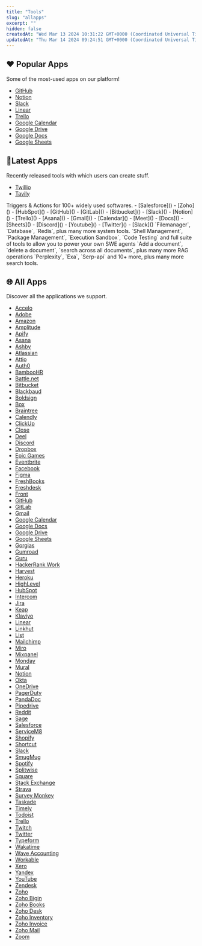 ```yaml
---
title: "Tools"
slug: "allapps"
excerpt: ""
hidden: false
createdAt: "Wed Mar 13 2024 10:31:22 GMT+0000 (Coordinated Universal Time)"
updatedAt: "Thu Mar 14 2024 09:24:51 GMT+0000 (Coordinated Universal Time)"
---
```

## ❤️ Popular Apps
Some of the most-used apps on our platform!

- [GitHub](/apps/github)
- [Notion](/apps/notion)
- [Slack](/apps/slack)
- [Linear](/apps/linear)
- [Trello](/apps/trello)
- [Google Calendar](/apps/google-calendar)
- [Google Drive](/apps/google-drive)
- [Google Docs](/apps/google-docs)
- [Google Sheets](/apps/google-sheets)


## 🌟Latest Apps
Recently released tools with which users can create stuff.
- [Twillio]()
- [Tavily]()


<Tabs>
  <Tab title="Software Tools">
    Triggers & Actions for 100+ widely used softwares.
    <AccordionGroup title="Category of application">
      <Accordion title="CRM">
        - [Salesforce]() 
        - [Zoho]()
        - [HubSpot]()      
      </Accordion>
      <Accordion title="Devtools">
        - [GitHub]()
        - [GitLab]()
        - [Bitbucket]()
      </Accordion>
      <Accordion title="Productivity">
        - [Slack]()
        - [Notion]()
        - [Trello]()
        - [Asana]()
      </Accordion>
      <Accordion title="Google Apps">
        - [Gmail]()
        - [Calendar]()
        - [Meet]()
        - [Docs]()
        - [Sheets]()
      </Accordion>
      <Accordion title="Social">
        - [Discord]()
        - [Youtube]()
        - [Twitter]()
        - [Slack]()
      </Accordion>
    </AccordionGroup>
  </Tab>
  <Tab title="System Tools">
    `Filemanager`, `Database`, `Redis`, plus many more system tools.
  </Tab>
  <Tab title="Code Interpreter">
    `Shell Management`, `Package Management`, `Execution Sandbox`, `Code
    Testing` and full suite of tools to allow you to power your own SWE agents
  </Tab>
  <Tab title="RAG Tools">
    `Add a document`, `delete a document`, `search across all documents`, plus
    many more RAG operations
  </Tab>
  <Tab title="Search Tools">
    `Perplexity`, `Exa`, `Serp-api` and 10+ more, plus many more search tools.
  </Tab>
</Tabs>







## 🌐 All Apps
Discover all the applications we support.

- [Accelo](/apps/accelo)
- [Adobe](/apps/adobe)
- [Amazon](/apps/amazon)
- [Amplitude](/apps/amplitude)
- [Apify](/apps/apify)
- [Asana](/apps/asana)
- [Ashby](/apps/ashby)
- [Atlassian](/apps/atlassian)
- [Attio](/apps/attio)
- [Auth0](/apps/auth0)
- [BambooHR](/apps/bamboohr)
- [Battle.net](/apps/battle-net)
- [Bitbucket](/apps/bitbucket)
- [Blackbaud](/apps/blackbaud)
- [Boldsign](/apps/boldsign)
- [Box](/apps/box)
- [Braintree](/apps/braintree)
- [Calendly](/apps/calendly)
- [ClickUp](/apps/clickup)
- [Close](/apps/close)
- [Deel](/apps/deel)
- [Discord](/apps/discord)
- [Dropbox](/apps/dropbox)
- [Epic Games](/apps/epic-games)
- [Eventbrite](/apps/eventbrite)
- [Facebook](/apps/facebook)
- [Figma](/apps/figma)
- [FreshBooks](/apps/freshbooks)
- [Freshdesk](/apps/freshdesk)
- [Front](/apps/front)
- [GitHub](/apps/github)
- [GitLab](/apps/gitlab)
- [Gmail](/apps/gmail)
- [Google Calendar](/apps/google-calendar)
- [Google Docs](/apps/google-docs)
- [Google Drive](/apps/google-drive)
- [Google Sheets](/apps/google-sheets)
- [Gorgias](/apps/gorgias)
- [Gumroad](/apps/gumroad)
- [Guru](/apps/guru)
- [HackerRank Work](/apps/hackerrank-work)
- [Harvest](/apps/harvest)
- [Heroku](/apps/heroku)
- [HighLevel](/apps/highlevel)
- [HubSpot](/apps/hubspot)
- [Intercom](/apps/intercom)
- [Jira](/apps/jira)
- [Keap](/apps/keap)
- [Klaviyo](/apps/klaviyo)
- [Linear](/apps/linear)
- [Linkhut](/apps/linkhut)
- [List](/apps/list)
- [Mailchimp](/apps/mailchimp)
- [Miro](/apps/miro)
- [Mixpanel](/apps/mixpanel)
- [Monday](/apps/monday)
- [Mural](/apps/mural)
- [Notion](/apps/notion)
- [Okta](/apps/okta)
- [OneDrive](/apps/one-drive)
- [PagerDuty](/apps/pagerduty)
- [PandaDoc](/apps/pandadoc)
- [Pipedrive](/apps/pipedrive)
- [Reddit](/apps/reddit)
- [Sage](/apps/sage)
- [Salesforce](/apps/salesforce)
- [ServiceM8](/apps/servicem8)
- [Shopify](/apps/shopify)
- [Shortcut](/apps/shortcut)
- [Slack](/apps/slack)
- [SmugMug](/apps/smugmug)
- [Spotify](/apps/spotify)
- [Splitwise](/apps/splitwise)
- [Square](/apps/square)
- [Stack Exchange](/apps/stack-exchange)
- [Strava](/apps/strava)
- [Survey Monkey](/apps/survey-monkey)
- [Taskade](/apps/taskade)
- [Timely](/apps/timely)
- [Todoist](/apps/todoist)
- [Trello](/apps/trello)
- [Twitch](/apps/twitch)
- [Twitter](/apps/twitter)
- [Typeform](/apps/typeform)
- [Wakatime](/apps/wakatime)
- [Wave Accounting](/apps/wave-accounting)
- [Workable](/apps/workable)
- [Xero](/apps/xero)
- [Yandex](/apps/yandex)
- [YouTube](/apps/youtube)
- [Zendesk](/apps/zendesk)
- [Zoho](/apps/zoho)
- [Zoho Bigin](/apps/zoho-bigin)
- [Zoho Books](/apps/zoho-books)
- [Zoho Desk](/apps/zoho-desk)
- [Zoho Inventory](/apps/zoho-inventory)
- [Zoho Invoice](/apps/zoho-invoice)
- [Zoho Mail](/apps/zoho-mail)
- [Zoom](/apps/zoom)
